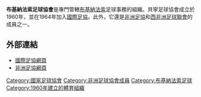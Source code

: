 {{國家足協
|Name               = 布基納法索足球協會
|Logo               = Burkina Faso FA.png
|Founded            = 1960年
|FIFA affiliation   = 1964年
|Region             = [[非洲足協|非洲足協]]
|Region affiliation = 1964年
|Subregion             = [[西非洲足球聯會|西非洲足球聯會]]
|Subregion affiliation = 1975年
|President          = Zambende Theodore Sawadogo
}}

'''布基納法索足球協會'''是專門管轄[[布基納法索|布基納法索]]足球事務的組織。貝寧足球協會成立於1960年，並在1964年加入[[國際足協|國際足協]]。此外，它還是[[非洲足協|非洲足協]]和[[西非洲足球聯會|西非洲足球聯會]]的成員之一。

==外部連結==
* [http://www.fifa.com/associations/association=bfa/index.html 國際足協網頁] {{Wayback|url=http://www.fifa.com/associations/association=bfa/index.html |date=20150524021838 }}
* [http://www.cafonline.com/association/burkina-faso 非洲足協網頁] {{Wayback|url=http://www.cafonline.com/association/burkina-faso |date=20141220184633 }}

{{非洲足球協會成員}}

[[Category:國家足球協會|Category:國家足球協會]]
[[Category:非洲足球協會成員|Category:非洲足球協會成員]]
[[Category:布基納法索足球|Category:布基納法索足球]]
[[Category:1960年建立的體育組織|Category:1960年建立的體育組織]]